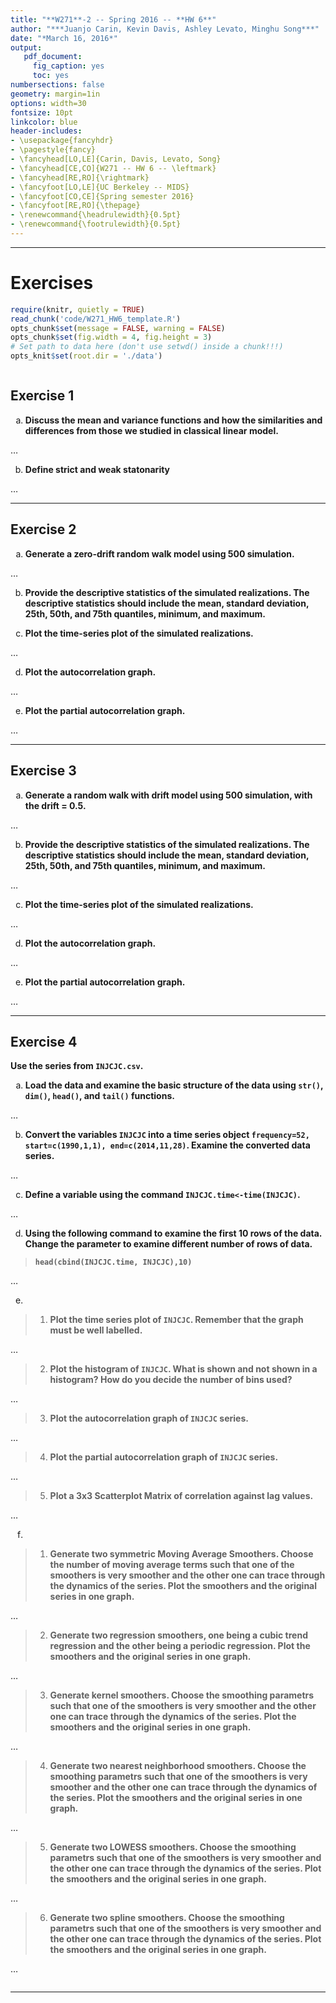 ```yaml
---
title: "**W271**-2 -- Spring 2016 -- **HW 6**"
author: "***Juanjo Carin, Kevin Davis, Ashley Levato, Minghu Song***"
date: "*March 16, 2016*"
output:
   pdf_document:
     fig_caption: yes
     toc: yes
numbersections: false
geometry: margin=1in
options: width=30
fontsize: 10pt
linkcolor: blue
header-includes:
- \usepackage{fancyhdr}
- \pagestyle{fancy}
- \fancyhead[LO,LE]{Carin, Davis, Levato, Song}
- \fancyhead[CE,CO]{W271 -- HW 6 -- \leftmark}
- \fancyhead[RE,RO]{\rightmark}
- \fancyfoot[LO,LE]{UC Berkeley -- MIDS}
- \fancyfoot[CO,CE]{Spring semester 2016}
- \fancyfoot[RE,RO]{\thepage}
- \renewcommand{\headrulewidth}{0.5pt}
- \renewcommand{\footrulewidth}{0.5pt}
---
```


**********

\pagebreak

# Exercises

```r
require(knitr, quietly = TRUE)
read_chunk('code/W271_HW6_template.R')
opts_chunk$set(message = FALSE, warning = FALSE)
opts_chunk$set(fig.width = 4, fig.height = 3)
# Set path to data here (don't use setwd() inside a chunk!!!)
opts_knit$set(root.dir = './data')
```

```r
```

## Exercise 1

a. **Discuss the mean and variance functions and how the similarities and differences from those we studied in classical linear model.**

...

b. **Define strict and weak statonarity**

...

**********
\pagebreak



## Exercise 2

a. **Generate a zero-drift random walk model using 500 simulation.**

...

b. **Provide the descriptive statistics of the simulated realizations. The descriptive statistics should include the mean, standard deviation, 25th, 50th, and 75th quantiles, minimum, and maximum.**

c. **Plot the time-series plot of the simulated realizations.**

...

d. **Plot the autocorrelation graph.**

...

e. **Plot the partial autocorrelation graph.**

...

**********
\pagebreak



## Exercise 3

a. **Generate a random walk with drift model using 500 simulation, with the drift = 0.5.**

...

b. **Provide the descriptive statistics of the simulated realizations. The descriptive statistics should include the mean, standard deviation, 25th, 50th, and 75th quantiles, minimum, and maximum.**

...

c. **Plot the time-series plot of the simulated realizations.**

...

d. **Plot the autocorrelation graph.**

...

e. **Plot the partial autocorrelation graph.**

...

**********

\pagebreak



## Exercise 4

**Use the series from `INJCJC.csv`.**

a. **Load the data and examine the basic structure of the data using `str()`, `dim()`, `head()`, and `tail()` functions.**

...

b. **Convert the variables `INJCJC` into a time series object `frequency=52, start=c(1990,1,1), end=c(2014,11,28)`. Examine the converted data series.**

...

c. **Define a variable using the command `INJCJC.time<-time(INJCJC)`.**

...

d. **Using the following command to examine the first 10 rows of the data. Change the parameter to examine different number of rows of data.**

> **`head(cbind(INJCJC.time, INJCJC),10)`**

...

e.

>  1. **Plot the time series plot of `INJCJC`. Remember that the graph must be well labelled.**

...

>  2. **Plot the histogram of `INJCJC`. What is shown and not shown in a histogram? How do you decide the number of bins used?**

...

>  3. **Plot the autocorrelation graph of `INJCJC` series.**

...

>  4. **Plot the partial autocorrelation graph of `INJCJC` series.**

...

>  5. **Plot a 3x3 Scatterplot Matrix of correlation against lag values.**

...

f.

>  1. **Generate two symmetric Moving Average Smoothers. Choose the number of moving average terms such that one of the smoothers is very smoother and the other one can trace through the dynamics of the series. Plot the smoothers and the original series in one graph.**

...

>  2. **Generate two regression smoothers, one being a cubic trend regression and the other being a periodic regression. Plot the smoothers and the original series in one graph.**

...

>  3. **Generate kernel smoothers. Choose the smoothing parametrs such that one of the smoothers is very smoother and the other one can trace through the dynamics of the series. Plot the smoothers and the original series in one graph.**

...

>  4. **Generate two nearest neighborhood smoothers. Choose the smoothing parametrs such that one of the smoothers is very smoother and the other one can trace through the dynamics of the series. Plot the smoothers and the original series in one graph.**

...

>  5. **Generate two LOWESS smoothers. Choose the smoothing parametrs such that one of the smoothers is very smoother and the other one can trace through the dynamics of the series. Plot the smoothers and the original series in one graph.**

...

>  6. **Generate two spline smoothers. Choose the smoothing parametrs such that one of the smoothers is very smoother and the other one can trace through the dynamics of the series. Plot the smoothers and the original series in one graph.**

...


```r
```

**********
